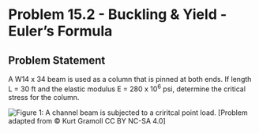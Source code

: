 # Problem 15.2 - Buckling & Yield - Euler's Formula {.unnumbered}

## Problem Statement

A W14 x 34 beam is used as a column that is pinned at both ends. If length L = 30 ft and the elastic modulus E = 280 x 10<sup>6</sup> psi, determine the critical stress for the column.

![Figure 1: A channel beam is subjected to a criritcal point load.](images/610.png){fig-alt="A C 12x30 channel beam has a length of L and is subjected to a force Pcr."}
\[Problem adapted from © Kurt Gramoll CC BY NC-SA 4.0\]